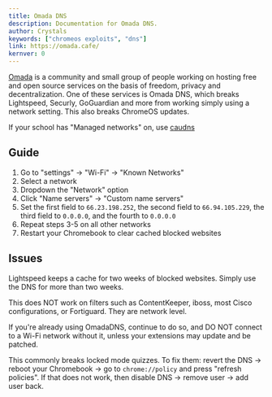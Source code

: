 ```yaml
---
title: Omada DNS
description: Documentation for Omada DNS.
author: Crystals
keywords: ["chromeos exploits", "dns"]
link: https://omada.cafe/
kernver: 0
---
```



<PageHeader title={frontmatter.title} description={frontmatter.description} author={frontmatter.author} link={frontmatter.link} kernver={frontmatter.kernver} nolower={frontmatter.nolower} />

[Omada](https://omada.cafe) is a community and small group of people working on hosting free and open source services on the basis of freedom, privacy and decentralization.
One of these services is Omada DNS, which breaks Lightspeed, Securly, GoGuardian and more from working simply using a network setting. This also breaks ChromeOS updates.

If your school has "Managed networks" on, use [caudns](/kajigs/caub#caudns)

## Guide

1. Go to "settings" → "Wi-Fi" → "Known Networks"
2. Select a network
3. Dropdown the "Network" option
4. Click "Name servers" → "Custom name servers"
5. Set the first field to `66.23.198.252`, the second field to `66.94.105.229`, the third field to `0.0.0.0`, and the fourth to `0.0.0.0`
6. Repeat steps 3-5 on all other networks
7. Restart your Chromebook to clear cached blocked websites

## Issues

Lightspeed keeps a cache for two weeks of blocked websites. Simply use the DNS for more than two weeks.

This does NOT work on filters such as ContentKeeper, iboss, most Cisco configurations, or Fortiguard. They are network level.

If you're already using OmadaDNS, continue to do so, and DO NOT connect to a Wi-Fi network without it, unless your extensions may update and be patched.

This commonly breaks locked mode quizzes. To fix them: revert the DNS → reboot your Chromebook → go to `chrome://policy` and press "refresh policies". If that does not work, then disable DNS → remove user → add user back.
